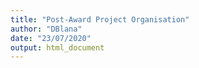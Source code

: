```yaml
---
title: "Post-Award Project Organisation"
author: "DBlana"
date: "23/07/2020"
output: html_document
---
```

